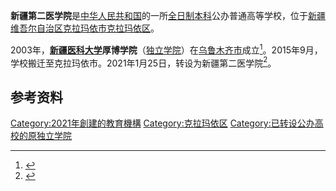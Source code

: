 '''新疆第二医学院'''是[[中华人民共和国|中华人民共和国]]的一所[[全日制|全日制]][[本科|本科]]公办普通高等学校，位于[[新疆维吾尔自治区|新疆维吾尔自治区]][[克拉玛依市|克拉玛依市]][[克拉玛依区|克拉玛依区]]。

2003年，'''[[新疆医科大学|新疆医科大学]]厚博学院'''（[[独立学院|独立学院]]）在[[乌鲁木齐市|乌鲁木齐市]]成立<ref>{{Cite web |url=http://www.xjmuhbc.edu.cn/type/01020207.html |title=新疆医科大学厚博学院简介 |access-date=2021-02-16 |archive-date=2020-05-09 |archive-url=https://web.archive.org/web/20200509233226/http://www.xjmuhbc.edu.cn/type/01020207.html |dead-url=no }}</ref>。2015年9月，学校搬迁至克拉玛依市。2021年1月25日，转设为新疆第二医学院<ref>{{Cite web|title=教育部关于同意新疆医科大学厚博学院转设为新疆第二医学院的函|url=http://www.moe.gov.cn/srcsite/A03/s181/202102/t20210202_512234.html|access-date=2021-06-12|date=2021-01-25|work=中华人民共和国教育部|language=zh|archive-date=2021-02-06|archive-url=https://web.archive.org/web/20210206112008/http://www.moe.gov.cn/srcsite/A03/s181/202102/t20210202_512234.html|dead-url=no}}</ref>。

==参考资料==
{{reflist}}

{{新疆高等院校}}

[[Category:2021年創建的教育機構|Category:2021年創建的教育機構]]
[[Category:克拉玛依区|Category:克拉玛依区]]
[[Category:已转设公办高校的原独立学院|Category:已转设公办高校的原独立学院]]